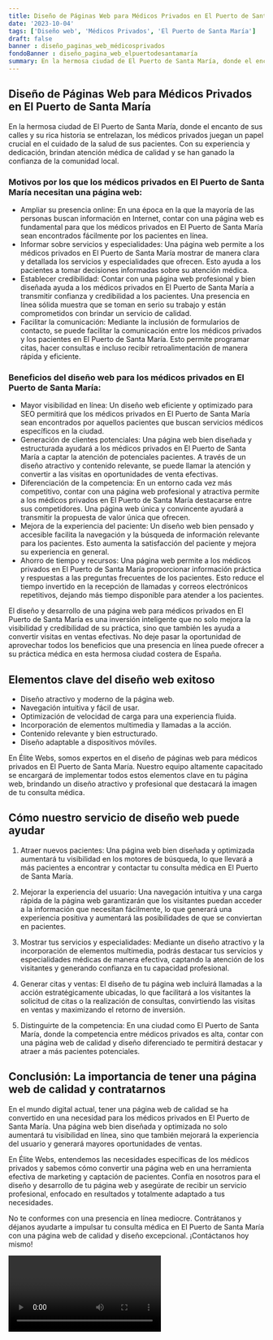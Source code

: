 ```yaml
---
title: Diseño de Páginas Web para Médicos Privados en El Puerto de Santa María
date: '2023-10-04'
tags: ['Diseño web', 'Médicos Privados', 'El Puerto de Santa María']
draft: false
banner : diseño_paginas_web_médicosprivados
fondoBanner : diseño_pagina_web_elpuertodesantamaría
summary: En la hermosa ciudad de El Puerto de Santa María, donde el encanto de sus calles y su rica historia se entrelazan, los médicos privados juegan un papel crucial en el cuidado de la salud de sus pacientes. Con su experiencia y dedicación, brindan atención médica de calidad y se han ganado la confianza de la comunidad local.
---
```


## Diseño de Páginas Web para Médicos Privados en El Puerto de Santa María

En la hermosa ciudad de El Puerto de Santa María, donde el encanto de sus calles y su rica historia se entrelazan, los médicos privados juegan un papel crucial en el cuidado de la salud de sus pacientes. Con su experiencia y dedicación, brindan atención médica de calidad y se han ganado la confianza de la comunidad local.

### Motivos por los que los médicos privados en El Puerto de Santa María necesitan una página web:

- Ampliar su presencia online: En una época en la que la mayoría de las personas buscan información en Internet, contar con una página web es fundamental para que los médicos privados en El Puerto de Santa María sean encontrados fácilmente por los pacientes en línea.
- Informar sobre servicios y especialidades: Una página web permite a los médicos privados en El Puerto de Santa María mostrar de manera clara y detallada los servicios y especialidades que ofrecen. Esto ayuda a los pacientes a tomar decisiones informadas sobre su atención médica.
- Establecer credibilidad: Contar con una página web profesional y bien diseñada ayuda a los médicos privados en El Puerto de Santa María a transmitir confianza y credibilidad a los pacientes. Una presencia en línea sólida muestra que se toman en serio su trabajo y están comprometidos con brindar un servicio de calidad.
- Facilitar la comunicación: Mediante la inclusión de formularios de contacto, se puede facilitar la comunicación entre los médicos privados y los pacientes en El Puerto de Santa María. Esto permite programar citas, hacer consultas e incluso recibir retroalimentación de manera rápida y eficiente.

### Beneficios del diseño web para los médicos privados en El Puerto de Santa María:

- Mayor visibilidad en línea: Un diseño web eficiente y optimizado para SEO permitirá que los médicos privados en El Puerto de Santa María sean encontrados por aquellos pacientes que buscan servicios médicos específicos en la ciudad.
- Generación de clientes potenciales: Una página web bien diseñada y estructurada ayudará a los médicos privados en El Puerto de Santa María a captar la atención de potenciales pacientes. A través de un diseño atractivo y contenido relevante, se puede llamar la atención y convertir a las visitas en oportunidades de venta efectivas.
- Diferenciación de la competencia: En un entorno cada vez más competitivo, contar con una página web profesional y atractiva permite a los médicos privados en El Puerto de Santa María destacarse entre sus competidores. Una página web única y convincente ayudará a transmitir la propuesta de valor única que ofrecen.
- Mejora de la experiencia del paciente: Un diseño web bien pensado y accesible facilita la navegación y la búsqueda de información relevante para los pacientes. Esto aumenta la satisfacción del paciente y mejora su experiencia en general.
- Ahorro de tiempo y recursos: Una página web permite a los médicos privados en El Puerto de Santa María proporcionar información práctica y respuestas a las preguntas frecuentes de los pacientes. Esto reduce el tiempo invertido en la recepción de llamadas y correos electrónicos repetitivos, dejando más tiempo disponible para atender a los pacientes.

El diseño y desarrollo de una página web para médicos privados en El Puerto de Santa María es una inversión inteligente que no solo mejora la visibilidad y credibilidad de su práctica, sino que también les ayuda a convertir visitas en ventas efectivas. No deje pasar la oportunidad de aprovechar todos los beneficios que una presencia en línea puede ofrecer a su práctica médica en esta hermosa ciudad costera de España.

<GifSeo />

<Cta />

## Elementos clave del diseño web exitoso

- Diseño atractivo y moderno de la página web.
- Navegación intuitiva y fácil de usar.
- Optimización de velocidad de carga para una experiencia fluida.
- Incorporación de elementos multimedia y llamadas a la acción.
- Contenido relevante y bien estructurado.
- Diseño adaptable a dispositivos móviles.

En Élite Webs, somos expertos en el diseño de páginas web para médicos privados en El Puerto de Santa María. Nuestro equipo altamente capacitado se encargará de implementar todos estos elementos clave en tu página web, brindando un diseño atractivo y profesional que destacará la imagen de tu consulta médica.

## Cómo nuestro servicio de diseño web puede ayudar

1. Atraer nuevos pacientes: Una página web bien diseñada y optimizada aumentará tu visibilidad en los motores de búsqueda, lo que llevará a más pacientes a encontrar y contactar tu consulta médica en El Puerto de Santa María.

2. Mejorar la experiencia del usuario: Una navegación intuitiva y una carga rápida de la página web garantizarán que los visitantes puedan acceder a la información que necesitan fácilmente, lo que generará una experiencia positiva y aumentará las posibilidades de que se conviertan en pacientes.

3. Mostrar tus servicios y especialidades: Mediante un diseño atractivo y la incorporación de elementos multimedia, podrás destacar tus servicios y especialidades médicas de manera efectiva, captando la atención de los visitantes y generando confianza en tu capacidad profesional.

4. Generar citas y ventas: El diseño de tu página web incluirá llamadas a la acción estratégicamente ubicadas, lo que facilitará a los visitantes la solicitud de citas o la realización de consultas, convirtiendo las visitas en ventas y maximizando el retorno de inversión.

5. Distinguirte de la competencia: En una ciudad como El Puerto de Santa María, donde la competencia entre médicos privados es alta, contar con una página web de calidad y diseño diferenciado te permitirá destacar y atraer a más pacientes potenciales.

## Conclusión: La importancia de tener una página web de calidad y contratarnos

En el mundo digital actual, tener una página web de calidad se ha convertido en una necesidad para los médicos privados en El Puerto de Santa María. Una página web bien diseñada y optimizada no solo aumentará tu visibilidad en línea, sino que también mejorará la experiencia del usuario y generará mayores oportunidades de ventas.

En Élite Webs, entendemos las necesidades específicas de los médicos privados y sabemos cómo convertir una página web en una herramienta efectiva de marketing y captación de pacientes. Confía en nosotros para el diseño y desarrollo de tu página web y asegúrate de recibir un servicio profesional, enfocado en resultados y totalmente adaptado a tus necesidades.

No te conformes con una presencia en línea mediocre. Contrátanos y déjanos ayudarte a impulsar tu consulta médica en El Puerto de Santa María con una página web de calidad y diseño excepcional. ¡Contáctanos hoy mismo!

<Video />

<CtaBot job='Médicos Privados' city='El Puerto de Santa María'/>

<Gmaps query='El Puerto de Santa María+españa+maps' />